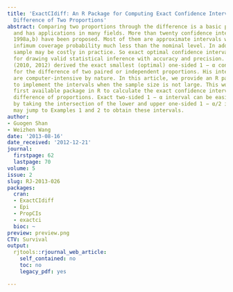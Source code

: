 ```yaml
---
title: 'ExactCIdiff: An R Package for Computing Exact Confidence Intervals for the
  Difference of Two Proportions'
abstract: Comparing two proportions through the difference is a basic problem in statistics
  and has applications in many fields. More than twenty confidence intervals (Newcombe,
  1998a,b) have been proposed. Most of them are approximate intervals with an asymptotic
  infimum coverage probability much less than the nominal level. In addition, large
  sample may be costly in practice. So exact optimal confidence intervals become critical
  for drawing valid statistical inference with accuracy and precision. Recently, Wang
  (2010, 2012) derived the exact smallest (optimal) one-sided 1 − α confidence intervals
  for the difference of two paired or independent proportions. His intervals, however,
  are computer-intensive by nature. In this article, we provide an R package ExactCIdiff
  to implement the intervals when the sample size is not large. This would be the
  first available package in R to calculate the exact confidence intervals for the
  difference of proportions. Exact two-sided 1 − α interval can be easily obtained
  by taking the intersection of the lower and upper one-sided 1 − α/2 intervals. Readers
  may jump to Examples 1 and 2 to obtain these intervals.
author:
- Guogen Shan
- Weizhen Wang
date: '2013-08-16'
date_received: '2012-12-21'
journal:
  firstpage: 62
  lastpage: 70
volume: 5
issue: 2
slug: RJ-2013-026
packages:
  cran:
  - ExactCIdiff
  - Epi
  - PropCIs
  - exactci
  bioc: ~
preview: preview.png
CTV: Survival
output:
  rjtools::rjournal_web_article:
    self_contained: no
    toc: no
    legacy_pdf: yes

---
```

